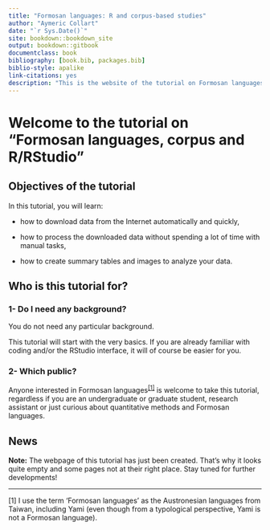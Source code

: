 ```yaml
---
title: "Formosan languages: R and corpus-based studies"
author: "Aymeric Collart"
date: "`r Sys.Date()`"
site: bookdown::bookdown_site
output: bookdown::gitbook
documentclass: book
bibliography: [book.bib, packages.bib]
biblio-style: apalike
link-citations: yes
description: "This is the website of the tutorial on Formosan languages, corpus-based studies and R/RStudio."
---
```


# Welcome to the tutorial on "Formosan languages, corpus and R/RStudio"

## Objectives of the tutorial

In this tutorial, you will learn:

-   how to download data from the Internet automatically and quickly,

-   how to process the downloaded data without spending a lot of time with manual tasks,

-   how to create summary tables and images to analyze your data.

## Who is this tutorial for?

### **1- Do I need any background?**

You do not need any particular background.

This tutorial will start with the very basics. If you are already familiar with coding and/or the RStudio interface, it will of course be easier for you.

### **2- Which public?**

Anyone interested in Formosan languages^[[1]](https://aymeric-courses.github.io/formosan-corpus-r/#footnote1)^ is welcome to take this tutorial, regardless if you are an undergraduate or graduate student, research assistant or just curious about quantitative methods and Formosan languages.

## News

**Note:** The webpage of this tutorial has just been created. That's why it looks quite empty and some pages not at their right place. Stay tuned for further developments!

------------------------------------------------------------------------

[1] I use the term 'Formosan languages' as the Austronesian languages from Taiwan, including Yami (even though from a typological perspective, Yami is not a Formosan language).
